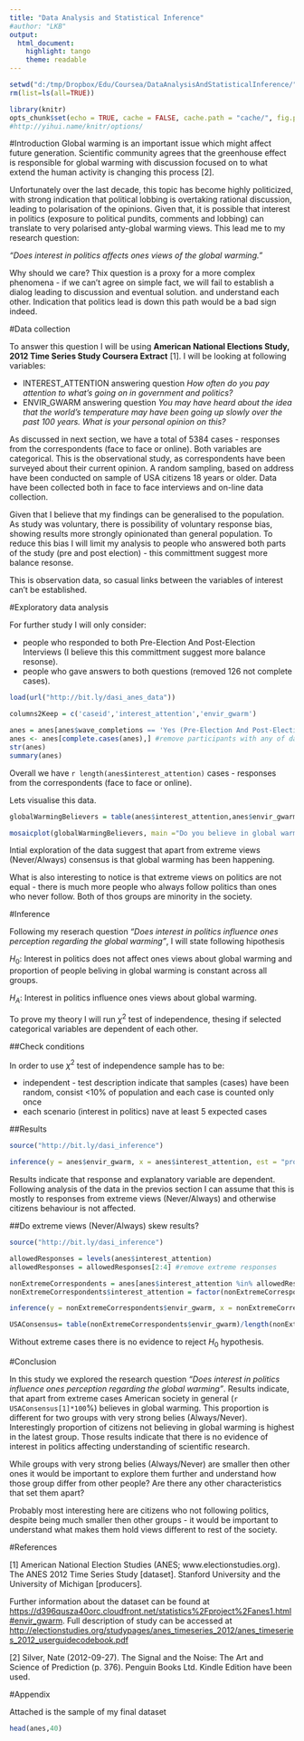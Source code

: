 ```yaml
---
title: "Data Analysis and Statistical Inference"
#author: "LKB"
output: 
  html_document: 
    highlight: tango
    theme: readable
---
```


```r
setwd("d:/tmp/Dropbox/Edu/Coursea/DataAnalysisAndStatisticalInference/")
rm(list=ls(all=TRUE))

library(knitr)
opts_chunk$set(echo = TRUE, cache = FALSE, cache.path = "cache/", fig.path = "figure/", warning = FALSE)
#http://yihui.name/knitr/options/
```


#Introduction
Global warming is an important issue which might affect future generation. Scientific community agrees that the greenhouse effect is responsible for global warming with discussion focused on to what extend the human activity is changing this process [2]. 

Unfortunately over the last decade, this topic has become highly politicized, with strong indication that political lobbing is overtaking rational discussion, leading to polarisation of the opinions. Given that, it is possible that interest in politics (exposure to political pundits, comments and lobbing) can translate to very polarised anty-global warming views. This lead me to my research question:

*"Does interest in politics affects ones views of the global warming."*

Why should we care? Thix question is a proxy for a more complex phenomena - if we can't agree on simple fact, we will fail to establish a dialog leading to discussion and eventual solution.  and understand each other. Indication that politics lead is down this path would be a bad sign indeed.

#Data collection

To answer this question I will be using **American National Elections Study, 2012 Time Series Study Coursera Extract** [1].  I will be looking at following variables:

* INTEREST_ATTENTION answering question *How often do you pay attention to what's going on in government and politics?*
* ENVIR_GWARM answering question *You may have heard about the idea that the world's temperature may have been going up slowly over the past 100 years. What is your personal opinion on this?* 

As discussed in next section, we have a total of 5384 cases - responses from the correspondents (face to face or online). Both variables are categorical. This is the observational study, as correspondents have been surveyed about their current opinion. A random sampling, based on address have been conducted on sample of USA citizens 18 years or older. Data have been collected both in face to face interviews and on-line data collection.

Given that I believe that my findings can be generalised to the population. As study was voluntary, there is possibility of voluntary response bias, showing results more strongly opinionated than general population. To reduce this bias I will limit my analysis to people who answered both parts of the study (pre and post election) - this committment suggest more balance resonse. 

This is observation data, so casual links between the variables of interest can't be established.


#Exploratory data analysis

For further study I will only consider:

* people who responded to both Pre-Election And Post-Election Interviews (I believe this  this committment suggest more balance resonse).
* people who gave answers to both questions (removed 126 not complete cases).

```r
load(url("http://bit.ly/dasi_anes_data"))

columns2Keep = c('caseid','interest_attention','envir_gwarm')

anes = anes[anes$wave_completions == 'Yes (Pre-Election And Post-Election Interviews Completed)',columns2Keep]
anes <- anes[complete.cases(anes),] #remove participants with any of data missing
str(anes)
summary(anes) 

```

Overall we have `r length(anes$interest_attention)` cases - responses from the correspondents (face to face or online).

Lets visualise this data.

```r
globalWarmingBelievers = table(anes$interest_attention,anes$envir_gwarm)

mosaicplot(globalWarmingBelievers, main ="Do you believe in global warming?", xlab = "Do you pay attention to what's going on in government and politics?",ylab = "Is global warming happening?", color = 3:4)

```

Intial exploration of the data suggest that apart from extreme views (Never/Always) consensus is that global warming has been happening.

What is also interesting to notice is that extreme views on politics are not equal - there is much more people who always follow politics than ones who never follow. Both of thos groups are minority in the society.

#Inference

Following my reserach question *"Does interest in politics influence ones perception regarding the global warming"*, I will state following hipothesis

$H_0:$ Interest in politics does not affect ones views about global warming and proportion of people beliving in global warming is constant across all groups.

$H_A:$ Interest in politics influence ones views about global warming.

To prove my theory I will run $\chi^2$ test of independence, thesing if selected categorical variables are dependent of each other.

##Check conditions

In order to use $\chi^2$ test of independence sample has to be:

* independent - test description indicate that samples (cases) have been random, consist <10% of population and each case is counted only once
* each scenario (interest in politics) nave at least 5 expected cases

##Results

```r
source("http://bit.ly/dasi_inference")

inference(y = anes$envir_gwarm, x = anes$interest_attention, est = "proportion", type = "ht",  alternative = "greater", method = "theoretical",eda_plot = FALSE, inf_plot = FALSE )

```

Results indicate that response and explanatory variable are dependent. Following analysis of the data in the previos section I can assume that this is mostly to responses from extreme views (Never/Always) and otherwise citizens behaviour is not affected.

##Do extreme views (Never/Always) skew results?

```r
source("http://bit.ly/dasi_inference")

allowedResponses = levels(anes$interest_attention)
allowedResponses = allowedResponses[2:4] #remove extreme responses

nonExtremeCorrespondents = anes[anes$interest_attention %in% allowedResponses,]
nonExtremeCorrespondents$interest_attention = factor(nonExtremeCorrespondents$interest_attention) #remove dropped levels

inference(y = nonExtremeCorrespondents$envir_gwarm, x = nonExtremeCorrespondents$interest_attention, est = "proportion", type = "ht",  alternative = "greater", method = "theoretical",eda_plot = FALSE, inf_plot = FALSE )

USAConsensus= table(nonExtremeCorrespondents$envir_gwarm)/length(nonExtremeCorrespondents$envir_gwarm)
```

Without extreme cases there is no evidence to reject $H_0$ hypothesis.


#Conclusion

In this study we explored the research question *"Does interest in politics influence ones perception regarding the global warming"*. 
Results indicate, that apart from extreme cases American society in general (`r USAConsensus[1]*100`%) believes in global warming. 
This proportion is different for two groups with very strong belies (Always/Never). Interestingly proportion of citizens not believing in global warming is highest in the latest group. Those results indicate that there is no evidence of interest in politics affecting understanding of scientific research.

While groups with very strong belies (Always/Never) are smaller then other ones it would be important to explore them further and understand how those group differ from other people? Are there any other characteristics that set them apart?

Probably most interesting here are citizens who not following politics, despite being much smaller then other groups - it would be important to understand what makes them hold views different to rest of the society. 


#References

[1] American National Election Studies (ANES; www.electionstudies.org). The ANES 2012 Time Series Study [dataset]. Stanford University and the University of Michigan [producers].

Further information about the dataset can be found at <https://d396qusza40orc.cloudfront.net/statistics%2Fproject%2Fanes1.html#envir_gwarm>. Full description of study can be accessed at <http://electionstudies.org/studypages/anes_timeseries_2012/anes_timeseries_2012_userguidecodebook.pdf>

[2] Silver, Nate (2012-09-27). The Signal and the Noise: The Art and Science of Prediction (p. 376). Penguin Books Ltd. Kindle Edition have been used.


#Appendix

Attached is the sample of my final dataset

```r
head(anes,40)
```

